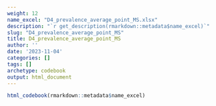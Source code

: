 ```yaml
---
weight: 12
name_excel: "D4_prevalence_average_point_MS.xlsx"
description: "`r get_description(rmarkdown::metadata$name_excel)`"
slug: "D4_prevalence_average_point_MS"
title: D4_prevalence_average_point_MS
author: ''
date: '2023-11-04'
categories: []
tags: []
archetype: codebook
output: html_document
---
```


```r
html_codebook(rmarkdown::metadata$name_excel)
```
